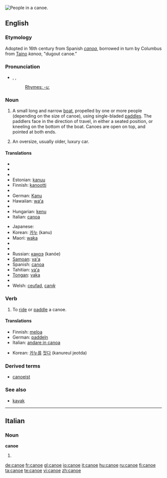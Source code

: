 {{see|canoë}}
[[Image:Muskoka canoe.jpg|thumb|right|People in a canoe.]]
{{wikipedia}}
==English==

===Etymology===

Adopted in 16th century from Spanish ''[[canoa]]'', borrowed in turn by Columbus from [[w:Taino|Taino]] ''kanoa'', "dugout canoe."

===Pronunciation===
* {{enPR|kə-no͞o'}}, {{IPA|/kəˈnuː/}}, {{SAMPA|/k@"nu:/}}
*: [[Rhymes:English:-uː|Rhymes: -uː]]

===Noun===
{{en-noun}}

# A small long and narrow [[boat]], propelled by one or more people (depending on the size of canoe), using single-bladed [[paddle]]s. The paddlers face in the direction of travel, in either a seated position, or kneeling on the bottom of the boat. Canoes are open on top, and pointed at both ends.
# {{slang}} An oversize, usually older, luxury car.

====Translations====
{{trans-top|a small long and narrow boat}}
* {{trreq|Chinese}}
* {{trreq|Dutch}}
* {{trreq|Esperanto}}
* Estonian: [[kanuu]]
* Finnish: [[kanootti]]
* {{trreq|French}}
* German: [[Kanu]] {{n}}
* Hawaiian: [[waʻa]]
* {{trreq|Hebrew}}
* Hungarian: [[kenu]]
* Italian: [[canoa]] {{f}}
{{trans-mid}}
* Japanese: {{t|ja|sc=Jpan|カヌー|tr=kanū}}
* Korean: [[카누]] (kanu)
* Maori: [[waka]]
* {{trreq|Persian}}
* {{trreq|Portuguese}}
* Russian: [[каноэ]] (kanóe) {{n}}
* [[Samoan]]: [[vaʻa]]
* Spanish: [[canoa]] {{f}}
* Tahitian: [[vaʻa]]
* [[Tongan]]: [[vaka]]
* {{trreq|Turkish}}
* Welsh: [[ceufad]], [[canŵ]]
{{trans-bottom}}

{{trans-top|slang: an oversize}}
{{trans-mid}}
{{trans-bottom}}

===Verb===
{{en-verb|canoe|d}}

# To [[ride]] or [[paddle]] a canoe.

====Translations====
{{trans-top|to ride or paddle a canoe}}
* Finnish: [[meloa]]
* German: [[paddeln]]
* Italian: [[andare in canoa]]
{{trans-mid}}
* Korean: [[카누]]를 [[젓다]] (kanureul jeotda)
{{trans-bottom}}

===Derived terms===
* [[canoeist]]

===See also===
* [[kayak]]

----

==Italian==

===Noun===
'''canoe'''

# {{plural of|[[canoa]]|lang=Italian}}

[[de:canoe]]
[[fr:canoe]]
[[gl:canoe]]
[[io:canoe]]
[[it:canoe]]
[[hu:canoe]]
[[ru:canoe]]
[[fi:canoe]]
[[ta:canoe]]
[[te:canoe]]
[[vi:canoe]]
[[zh:canoe]]